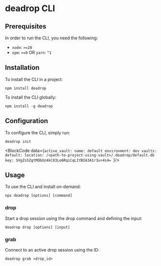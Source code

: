 # deadrop CLI

## Prerequisites

In order to run the CLI, you need the following: 

- `node`: `>=20`
- `npm`: `>=9` OR `yarn`: `^1`

## Installation

To install the CLI in a project:

`npm install deadrop`

To install the CLI globally:

`npm install -g deadrop`

## Configuration

To configure the CLI, simply run:

`deadrop init`

<BlockCode data={`active_vault:
  name: default
  environment: dev
vaults:
  default:
    location: /<path-to-project-using-vault>/.deadrop/default.db
    key: SVgZsSZgtMQbUz4kC83Lo6RqiCqLIYBIA3A1r3u+4s4=
`}/>

## Usage

To use the CLI and install on-demand:

`npx deadrop [options] [command]`

### drop

Start a drop session using the drop command and defining the input:

`deadrop drop [options] [input]`

### grab

Connect to an active drop session using the ID:

`deadrop grab <drop_id>`
